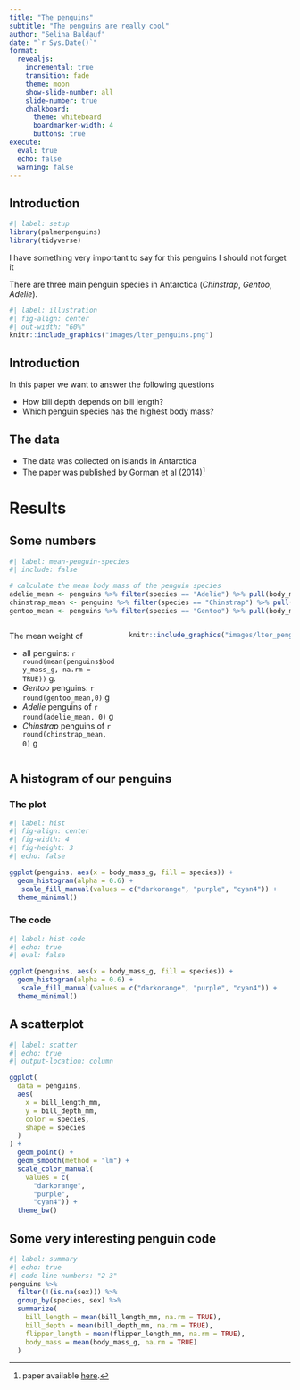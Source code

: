 ```yaml
---
title: "The penguins"
subtitle: "The penguins are really cool"
author: "Selina Baldauf"
date: "`r Sys.Date()`"
format: 
  revealjs:
    incremental: true
    transition: fade
    theme: moon
    show-slide-number: all
    slide-number: true
    chalkboard:
      theme: whiteboard
      boardmarker-width: 4
      buttons: true
execute: 
  eval: true
  echo: false
  warning: false
---
```


## Introduction

```r
#| label: setup
library(palmerpenguins)
library(tidyverse)
```

::: {.notes}
I have something very important to say for this penguins
I should not forget it
:::


There are three main penguin species in Antarctica (*Chinstrap*, *Gentoo*, *Adelie*).

```r
#| label: illustration
#| fig-align: center
#| out-width: "60%"
knitr::include_graphics("images/lter_penguins.png")
```

## Introduction

In this paper we want to answer the following questions

::: {.incremental}

- How bill depth depends on bill length?
- Which penguin species has the highest body mass?

:::

## The data

- The data was collected on islands in Antarctica
- The paper was published by Gorman et al (2014)^[paper available [here](https://doi.org/10.1371/journal.pone.0090081).]

# Results

## Some numbers

```r
#| label: mean-penguin-species
#| include: false

# calculate the mean body mass of the penguin species
adelie_mean <- penguins %>% filter(species == "Adelie") %>% pull(body_mass_g) %>% mean(na.rm = TRUE) 
chinstrap_mean <- penguins %>% filter(species == "Chinstrap") %>% pull(body_mass_g) %>% mean(na.rm = TRUE) 
gentoo_mean <- penguins %>% filter(species == "Gentoo") %>% pull(body_mass_g) %>% mean(na.rm = TRUE) 
```

:::: {.columns}

::: {.column width="40%"}

The mean weight of

- all penguins: `r round(mean(penguins$body_mass_g, na.rm = TRUE))` g.
- *Gentoo* penguins: `r round(gentoo_mean,0)` g
- *Adelie* penguins of `r round(adelie_mean, 0)` g
- *Chinstrap* penguins of `r round(chinstrap_mean, 0)` g

:::

::: {.column width="60%"}

```r
knitr::include_graphics("images/lter_penguins.png")
```

:::

::::

## A histogram of our penguins

::: {.panel-tabset}

### The plot

```r
#| label: hist
#| fig-align: center
#| fig-width: 4
#| fig-height: 3
#| echo: false

ggplot(penguins, aes(x = body_mass_g, fill = species)) +
  geom_histogram(alpha = 0.6) +
   scale_fill_manual(values = c("darkorange", "purple", "cyan4")) +
  theme_minimal()
```

### The code

```r
#| label: hist-code
#| echo: true
#| eval: false

ggplot(penguins, aes(x = body_mass_g, fill = species)) +
  geom_histogram(alpha = 0.6) +
   scale_fill_manual(values = c("darkorange", "purple", "cyan4")) +
  theme_minimal()
```

:::

## A scatterplot

```r
#| label: scatter
#| echo: true
#| output-location: column

ggplot(
  data = penguins,
  aes(
    x = bill_length_mm,
    y = bill_depth_mm,
    color = species,
    shape = species
  )
) +
  geom_point() +
  geom_smooth(method = "lm") +
  scale_color_manual(
    values = c(
      "darkorange", 
      "purple", 
      "cyan4")) +
  theme_bw()
```

## Some very interesting penguin code

```r
#| label: summary
#| echo: true
#| code-line-numbers: "2-3"
penguins %>% 
  filter(!(is.na(sex))) %>% 
  group_by(species, sex) %>% 
  summarize(
    bill_length = mean(bill_length_mm, na.rm = TRUE),
    bill_depth = mean(bill_depth_mm, na.rm = TRUE),
    flipper_length = mean(flipper_length_mm, na.rm = TRUE),
    body_mass = mean(body_mass_g, na.rm = TRUE)
  )
```